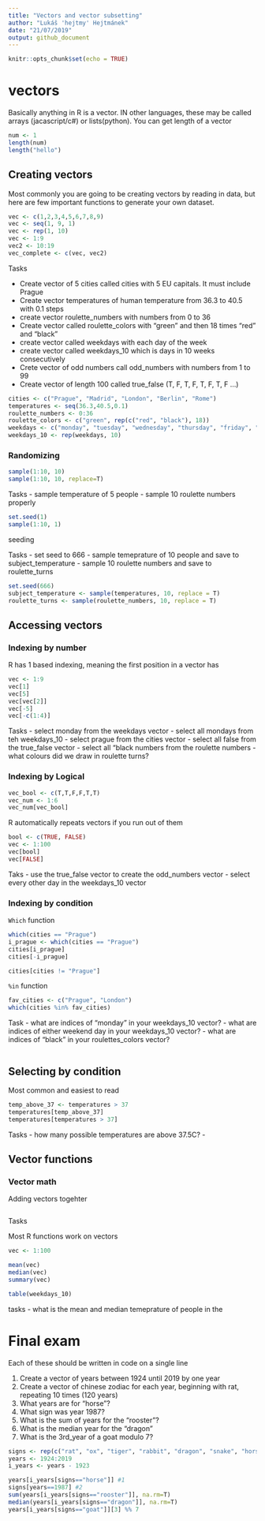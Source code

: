 ```yaml
---
title: "Vectors and vector subsetting"
author: "Lukáš 'hejtmy' Hejtmánek"
date: "21/07/2019"
output: github_document
---
```


```r
knitr::opts_chunk$set(echo = TRUE)
```
# vectors 

Basically anything in R is a vector. IN other languages, these may be called arrays (jacascript/c#) or lists(python). You can get length of a vector 

```r
num <- 1
length(num)
length("hello")
```

## Creating vectors
Most commonly you are going to be creating vectors by reading in data, but here are few important functions to generate your own dataset.

```r
vec <- c(1,2,3,4,5,6,7,8,9)
vec <- seq(1, 9, 1)
vec <- rep(1, 10)
vec <- 1:9
vec2 <- 10:19
vec_complete <- c(vec, vec2)
```

Tasks

- Create vector of 5 cities called cities with 5 EU capitals. It must include Prague
- Create vector temperatures of human temperature from 36.3 to 40.5 with 0.1 steps
- create vector roulette_numbers with numbers from 0 to 36
- Create vector called roulette_colors with "green" and then 18 times "red" and "black"
- create vector called weekdays with each day of the week 
- create vector called weekdays_10 which is days in 10 weeks consecutively 
- Crete vector of odd numbers call odd_numbers with numbers from 1 to 99
- Create vector of length 100 called true_false (T, F, T, F, T, F, T, F ...)

```r
cities <- c("Prague", "Madrid", "London", "Berlin", "Rome")
temperatures <- seq(36.3,40.5,0.1)
roulette_numbers <- 0:36
roulette_colors <- c("green", rep(c("red", "black"), 18))
weekdays <- c("monday", "tuesday", "wednesday", "thursday", "friday", "saturday", "sunday")
weekdays_10 <- rep(weekdays, 10)
```

### Randomizing

```r
sample(1:10, 10)
sample(1:10, 10, replace=T)
```

Tasks
 - sample temperature of 5 people
 - sample 10 roulette numbers properly
 

```r
set.seed(1)
sample(1:10, 1)
```

seeding

Tasks
 - set seed to 666
 - sample temeprature of 10 people and save to subject_temperature
 - sample 10 roulette numbers and save to roulette_turns
 
```r
set.seed(666)
subject_temperature <- sample(temperatures, 10, replace = T)
roulette_turns <- sample(roulette_numbers, 10, replace = T)
```

## Accessing vectors

### Indexing by number
R has 1 based indexing, meaning the first position in a vector has

```r
vec <- 1:9
vec[1]
vec[5]
vec[vec[2]]
vec[-5]
vec[-c(1:4)]
```

Tasks
- select monday from the weekdays vector
- select all mondays from teh weekdays_10
- select prague from the cities vector
- select all false from the true_false vector
- select all "black numbers from the roulette numbers
- what colours did we draw in roulette turns?

### Indexing by Logical

```r
vec_bool <- c(T,T,F,F,T,T)
vec_num <- 1:6
vec_num[vec_bool]
```

R automatically repeats vectors if you run out of them
```r
bool <- c(TRUE, FALSE)
vec <- 1:100
vec[bool]
vec[FALSE]
```

Taks
- use the true_false vector to create the odd_numbers vector
- select every other day in the weekdays_10 vector


### Indexing by condition
`Which` function

```r
which(cities == "Prague")
i_prague <- which(cities == "Prague")
cities[i_prague]
cities[-i_prague]

cities[cities != "Prague"]
```

`%in` function

```r
fav_cities <- c("Prague", "London")
which(cities %in% fav_cities)
```

Task
- what are indices of "monday" in your weekdays_10 vector?
- what are indices of either weekend day in your weekdays_10 vector?
- what are indices of "black" in your roulettes_colors vector?

```r

```

## Selecting by condition

Most common and easiest to read
```r
temp_above_37 <- temperatures > 37
temperatures[temp_above_37]
temperatures[temperatures > 37]
```

Tasks
- how many possible temperatures are above 37.5C?
- 

## Vector functions

### Vector math

Adding vectors togehter
```r

```

Tasks

Most R functions work on vectors

```r
vec <- 1:100

mean(vec)
median(vec)
summary(vec)

table(weekdays_10)
```

tasks
- what is the mean and median temeprature of people in the 


# Final exam

Each of these should be written in code on a single line

1. Create a vector of years between 1924 until 2019 by one year
2. Create a vector of chinese zodiac for each year, beginning with rat, repeating 10 times (120 years)
3. What years are for "horse"?
4. What sign was year 1987?
5. What is the sum of years for the "rooster"?
6. What is the median year for the "dragon"
7. What is the 3rd_year of a goat modulo 7?

```r
signs <- rep(c("rat", "ox", "tiger", "rabbit", "dragon", "snake", "horse", "goat", "monkey", "rooster", "dog", "pig"), 10)
years <- 1924:2019
i_years <- years - 1923

years[i_years[signs=="horse"]] #1
signs[years==1987] #2
sum(years[i_years[signs=="rooster"]], na.rm=T)
median(years[i_years[signs=="dragon"]], na.rm=T)
years[i_years[signs=="goat"]][3] %% 7
```

